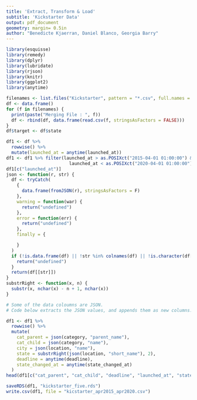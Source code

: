 ```yaml
---
title: 'Extract, Transform & Load' 
subtitle: 'Kickstarter Data'
output: pdf_document
geometry: margin= 0.5in
author: "Benedicte Kjaerran, Daniel Blanco, Georgia Barry"
---
```


```r
library(esquisse)
library(remedy)
library(dplyr)
library(lubridate)
library(rjson)
library(knitr)
library(ggplot2)
library(anytime)

```

```r
filenames <- list.files("Kickstarter", pattern = "*.csv", full.names = TRUE, all.files = TRUE)
df <- data.frame()
for (f in filenames) {
  print(paste("Merging File : ", f))
  df <- rbind(df, data.frame(read.csv(f, stringsAsFactors = FALSE)))
}
df$target <- df$state
```



```r

df1 <- df %>%
  rowwise() %>%
  mutate(launched_at = anytime(launched_at))
df1 <- df1 %>% filter(launched_at > as.POSIXct("2015-04-01 01:00:00") && 
                        launched_at < as.POSIXct("2020-04-01 01:00:00"))
df1[c("launched_at")]
json <- function(r, str) {
  df <- tryCatch(
    {
      data.frame(fromJSON(r), stringsAsFactors = F)
    },
    warning = function(war) {
      return("undefined")
    },
    error = function(err) {
      return("undefined")
    },
    finally = {

    }
  )
  if (!is.data.frame(df) || !str %in% colnames(df) || !is.character(df[[str]])) {
    return("undefined")
  }
  return(df[[str]])
}
substrRight <- function(x, n) {
  substr(x, nchar(x) - n + 1, nchar(x))
}
```

```r
# Some of the data coloumns are JSON. 
# Code below extracts the JSON values, and appends them as new columns.

df1 <- df1 %>%
  rowwise() %>%
  mutate(
    cat_parent = json(category, "parent_name"),
    cat_child = json(category, "name"),
    city = json(location, "name"),
    state = substrRight(json(location, "short_name"), 2),
    deadline = anytime(deadline),
    state_changed_at = anytime(state_changed_at)
  )
head(df1[c("cat_parent", "cat_child", "deadline", "launched_at", "state")])
```

```r
saveRDS(df1, "kickstarter_five.rds")
write.csv(df1, file = "kicstarter_apr2015_apr2020.csv")
```
